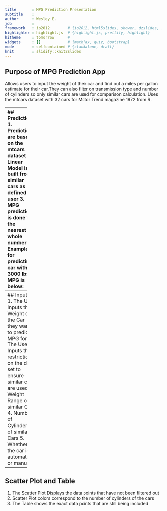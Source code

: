 ```yaml
---
title       : MPG Prediction Presentation
subtitle    : 
author      : Wesley E.
job         : 
framework   : io2012        # {io2012, html5slides, shower, dzslides, ...}
highlighter : highlight.js  # {highlight.js, prettify, highlight}
hitheme     : tomorrow      # 
widgets     : []            # {mathjax, quiz, bootstrap}
mode        : selfcontained # {standalone, draft}
knit        : slidify::knit2slides
---
```

## Purpose of MPG Prediction App

 Allows users to input the weight of their car and find out a miles per gallon estimate for
 their car.They can also filter on transmission type and number of cylinders so only similar
 cars are used for comparison calculation. 
 Uses the mtcars dataset with 32 cars for Motor Trend magazine 1972 from R.

---
## Predictions
  1. Predictions are based on the mtcars dataset
  2. Linear Model is built from similar cars as defined by user
  3. MPG prediction is done to the nearest whole number
  4. Example for predicting car with 3000 lbs MPG is below:
  
```r
  data(mtcars)
  wt<-3
  fit<-lm(mpg~wt, data=mtcars)
  round(predict(fit,newdata=wt),0)
```

---------
## Inputs
  1. The User Inputs the Weight of the Car they want to predict MPG for
  2. The User Inputs the restrictions on the data set to ensure similar cars are used.
  3. Weight Range of similar Cars
  4. Number of Cylinders of similar Cars
  5. Whether the car is automatic or manual

---------
## Scatter Plot and Table

1. The Scatter Plot Displays the data points that have not been filtered out
2. Scatter Plot colors correspond to the number of cylinders of the cars
3. The Table shows the exact data points that are still being included



